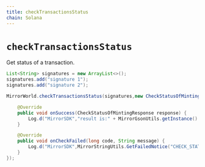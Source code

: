 ```yaml
---
title: checkTransactionsStatus
chain: Solana
---
```


# `checkTransactionsStatus`
Get status of a transaction.

```java
List<String> signatures = new ArrayList<>(); 
signatures.add("signature 1"); 
signatures.add("signature 2");

MirrorWorld.checkTransactionsStatus(signatures,new CheckStatusOfMintingListener() {

    @Override
    public void onSuccess(CheckStatusOfMintingResponse response) {
        Log.d("MirrorSDK","result is:" + MirrorGsonUtils.getInstance().toJson(response));
    }

    @Override
    public void onCheckFailed(long code, String message) {
        Log.d("MirrorSDK",MirrorStringUtils.GetFailedNotice("CHECK_STATUS_OFMINTING",code,message));
    }
});
```
